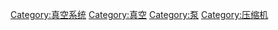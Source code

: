 {{Commonscat|Vacuum pumps}}

[[Category:真空系统|Category:真空系统]]
[[Category:真空|Category:真空]]
[[Category:泵|Category:泵]]
[[Category:压缩机|Category:压缩机]]